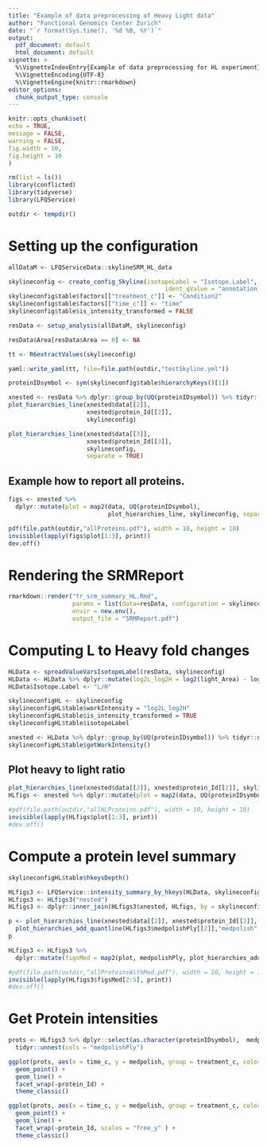 ```yaml
---
title: "Example of data preprocessing of Heavy Light data"
author: "Functional Genomics Center Zurich"
date: "`r format(Sys.time(), '%d %B, %Y')`"
output:
  pdf_document: default
  html_document: default
vignette: >
  %\VignetteIndexEntry{Example of data preprocessing for HL experiment}
  %\VignetteEncoding{UTF-8}
  %\VignetteEngine{knitr::rmarkdown}
editor_options: 
  chunk_output_type: console
---
```


```r
knitr::opts_chunk$set(
echo = TRUE,
message = FALSE,
warning = FALSE,
fig.width = 10,
fig.height = 10
)
```

```r
rm(list = ls())
library(conflicted)
library(tidyverse)
library(LFQService)
```



```r
outdir <- tempdir()
```

# Setting up the configuration

```r
allDataM <- LFQServiceData::skylineSRM_HL_data

skylineconfig <- create_config_Skyline(isotopeLabel = "Isotope.Label",
                                            ident_qValue = "annotation_QValue")
skylineconfig$table$factors[["treatment_c"]] <- "Condition2"
skylineconfig$table$factors[["time_c"]] <- "time"
skylineconfig$table$is_intensity_transformed = FALSE

resData <- setup_analysis(allDataM, skylineconfig)

resData$Area[resData$Area == 0] <- NA

tt <- R6extractValues(skylineconfig)
```

```r
yaml::write_yaml(tt, file=file.path(outdir,"testSkyline.yml"))
```


```r
proteinIDsymbol <- sym(skylineconfig$table$hierarchyKeys()[1])

xnested <- resData %>% dplyr::group_by(UQ(proteinIDsymbol)) %>% tidyr::nest()
plot_hierarchies_line(xnested$data[[2]],
                      xnested$protein_Id[[2]],
                      skylineconfig)

```


```r
plot_hierarchies_line(xnested$data[[3]],
                      xnested$protein_Id[[3]],
                      skylineconfig,
                      separate = TRUE)
```

\clearpage


## Example how to report all proteins.

```r
figs <- xnested %>%
  dplyr::mutate(plot = map2(data, UQ(proteinIDsymbol),
                            plot_hierarchies_line, skylineconfig, separate = TRUE))

pdf(file.path(outdir,"allProteins.pdf"), width = 10, height = 10)
invisible(lapply(figs$plot[1:3], print))
dev.off()
```

# Rendering the SRMReport

```r
rmarkdown::render("tr_srm_summary_HL.Rmd",
                  params = list(data=resData, configuration = skylineconfig),
                  envir = new.env(),
                  output_file = "SRMReport.pdf")
```

# Computing L to Heavy fold changes

```r
HLData <- spreadValueVarsIsotopeLabel(resData, skylineconfig)
HLData <- HLData %>% dplyr::mutate(log2L_log2H = log2(light_Area) - log2(heavy_Area))
HLData$Isotope.Label <- "L/H"

skylineconfigHL <- skylineconfig
skylineconfigHL$table$workIntensity = "log2L_log2H"
skylineconfigHL$table$is_intensity_transformed = TRUE
skylineconfigHL$table$isotopeLabel

xnested <- HLData %>% dplyr::group_by(UQ(proteinIDsymbol)) %>% tidyr::nest()
skylineconfigHL$table$getWorkIntensity()

```

## Plot heavy to light ratio

```r
plot_hierarchies_line(xnested$data[[2]], xnested$protein_Id[[2]], skylineconfigHL)
HLfigs <- xnested %>% dplyr::mutate(plot = map2(data, UQ(proteinIDsymbol) , plot_hierarchies_line, skylineconfig))

```


```r

#pdf(file.path(outdir,"allHLProteins.pdf"), width = 10, height = 10)
invisible(lapply(HLfigs$plot[1:3], print))
#dev.off()
```

# Compute a protein level summary

```r
skylineconfigHL$table$hkeysDepth()

HLfigs3 <- LFQService::intensity_summary_by_hkeys(HLData, skylineconfigHL, medpolishPly)
HLfigs3 <- HLfigs3("nested")
HLfigs3 <- dplyr::inner_join(HLfigs3$xnested, HLfigs, by = skylineconfigHL$table$hkeysDepth())

p <- plot_hierarchies_line(xnested$data[[2]], xnested$protein_Id[[2]], skylineconfigHL) %>%
  plot_hierarchies_add_quantline(HLfigs3$medpolishPly[[2]],"medpolish", skylineconfigHL)
p

```

```r

HLfigs3 <- HLfigs3 %>%
  dplyr::mutate(figsMed = map2(plot, medpolishPly, plot_hierarchies_add_quantline, "medpolish", skylineconfig))

#pdf(file.path(outdir,"allProteinsWithMed.pdf"), width = 10, height = 10)+
invisible(lapply(HLfigs3$figsMed[2:5], print))
#dev.off()
```

# Get Protein intensities

```r
prots <- HLfigs3 %>% dplyr::select(as.character(proteinIDsymbol),  medpolishPly) %>% 
  tidyr::unnest(cols = "medpolishPly")

ggplot(prots, aes(x = time_c, y = medpolish, group = treatment_c, color = treatment_c )) +
  geom_point() +
  geom_line() +
  facet_wrap(~protein_Id) +
  theme_classic()

```


```r
ggplot(prots, aes(x = time_c, y = medpolish, group = treatment_c, color = treatment_c )) +
  geom_point() +
  geom_line() +
  facet_wrap(~protein_Id, scales = "free_y" ) +
  theme_classic()
```




